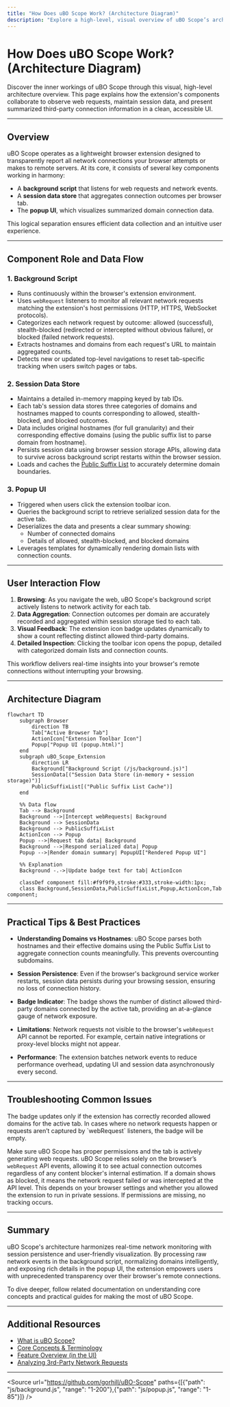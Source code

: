 ```yaml
---
title: "How Does uBO Scope Work? (Architecture Diagram)"
description: "Explore a high-level, visual overview of uBO Scope’s architecture: how the background script observes web requests, stores session data, and feeds summarized domain connection data to the popup UI. See component relationships, data flow, and extension lifecycle at a glance."
---
```


# How Does uBO Scope Work? (Architecture Diagram)

Discover the inner workings of uBO Scope through this visual, high-level architecture overview. This page explains how the extension's components collaborate to observe web requests, maintain session data, and present summarized third-party connection information in a clean, accessible UI.

---

## Overview

uBO Scope operates as a lightweight browser extension designed to transparently report all network connections your browser attempts or makes to remote servers. At its core, it consists of several key components working in harmony:

- A **background script** that listens for web requests and network events.
- A **session data store** that aggregates connection outcomes per browser tab.
- The **popup UI**, which visualizes summarized domain connection data.

This logical separation ensures efficient data collection and an intuitive user experience.

---

## Component Role and Data Flow

### 1. Background Script

- Runs continuously within the browser's extension environment.
- Uses `webRequest` listeners to monitor all relevant network requests matching the extension's host permissions (HTTP, HTTPS, WebSocket protocols).
- Categorizes each network request by outcome: allowed (successful), stealth-blocked (redirected or intercepted without obvious failure), or blocked (failed network requests).
- Extracts hostnames and domains from each request's URL to maintain aggregated counts.
- Detects new or updated top-level navigations to reset tab-specific tracking when users switch pages or tabs.

### 2. Session Data Store

- Maintains a detailed in-memory mapping keyed by tab IDs.
- Each tab's session data stores three categories of domains and hostnames mapped to counts corresponding to allowed, stealth-blocked, and blocked outcomes.
- Data includes original hostnames (for full granularity) and their corresponding effective domains (using the public suffix list to parse domain from hostname).
- Persists session data using browser session storage APIs, allowing data to survive across background script restarts within the browser session.
- Loads and caches the [Public Suffix List](https://publicsuffix.org/list/public_suffix_list.dat) to accurately determine domain boundaries.

### 3. Popup UI

- Triggered when users click the extension toolbar icon.
- Queries the background script to retrieve serialized session data for the active tab.
- Deserializes the data and presents a clear summary showing:
  - Number of connected domains
  - Details of allowed, stealth-blocked, and blocked domains
- Leverages templates for dynamically rendering domain lists with connection counts.

---

## User Interaction Flow

1. **Browsing**: As you navigate the web, uBO Scope's background script actively listens to network activity for each tab.
2. **Data Aggregation**: Connection outcomes per domain are accurately recorded and aggregated within session storage tied to each tab.
3. **Visual Feedback**: The extension icon badge updates dynamically to show a count reflecting distinct allowed third-party domains.
4. **Detailed Inspection**: Clicking the toolbar icon opens the popup, detailed with categorized domain lists and connection counts.

This workflow delivers real-time insights into your browser's remote connections without interrupting your browsing.

---

## Architecture Diagram

```mermaid
flowchart TD
    subgraph Browser
        direction TB
        Tab["Active Browser Tab"]
        ActionIcon["Extension Toolbar Icon"]
        Popup["Popup UI (popup.html)"]
    end
    subgraph uBO_Scope_Extension
        direction LR
        Background["Background Script (/js/background.js)"]
        SessionData[("Session Data Store (in-memory + session storage)")]
        PublicSuffixList[("Public Suffix List Cache")]
    end

    %% Data flow
    Tab --> Background
    Background -->|Intercept webRequests| Background
    Background --> SessionData
    Background --> PublicSuffixList
    ActionIcon --> Popup
    Popup -->|Request tab data| Background
    Background -->|Respond serialized data| Popup
    Popup -->|Render domain summary| PopupUI["Rendered Popup UI"]

    %% Explanation
    Background -.->|Update badge text for tab| ActionIcon

    classDef component fill:#f9f9f9,stroke:#333,stroke-width:1px;
    class Background,SessionData,PublicSuffixList,Popup,ActionIcon,Tab component;
```

---

## Practical Tips & Best Practices

- **Understanding Domains vs Hostnames**: uBO Scope parses both hostnames and their effective domains using the Public Suffix List to aggregate connection counts meaningfully. This prevents overcounting subdomains.

- **Session Persistence**: Even if the browser's background service worker restarts, session data persists during your browsing session, ensuring no loss of connection history.

- **Badge Indicator**: The badge shows the number of distinct allowed third-party domains connected by the active tab, providing an at-a-glance gauge of network exposure.

- **Limitations**: Network requests not visible to the browser's `webRequest` API cannot be reported. For example, certain native integrations or proxy-level blocks might not appear.

- **Performance**: The extension batches network events to reduce performance overhead, updating UI and session data asynchronously every second.

---

## Troubleshooting Common Issues

<AccordionGroup title="Troubleshooting uBO Scope Architecture">
<Accordion title="Why is the badge count sometimes empty or not updating?">
The badge updates only if the extension has correctly recorded allowed domains for the active tab. In cases where no network requests happen or requests aren’t captured by `webRequest` listeners, the badge will be empty.

Make sure uBO Scope has proper permissions and the tab is actively generating web requests.
</Accordion>
<Accordion title="What if some domains appear blocked but I use another content blocker?">
uBO Scope relies solely on the browser’s `webRequest` API events, allowing it to see actual connection outcomes regardless of any content blocker's internal estimation. If a domain shows as blocked, it means the network request failed or was intercepted at the API level.
</Accordion>
<Accordion title="Does uBO Scope track requests in incognito or private windows?">
This depends on your browser settings and whether you allowed the extension to run in private sessions. If permissions are missing, no tracking occurs.
</Accordion>
</AccordionGroup>

---

## Summary

uBO Scope's architecture harmonizes real-time network monitoring with session persistence and user-friendly visualization. By processing raw network events in the background script, normalizing domains intelligently, and exposing rich details in the popup UI, the extension empowers users with unprecedented transparency over their browser's remote connections.

To dive deeper, follow related documentation on understanding core concepts and practical guides for making the most of uBO Scope.

---

## Additional Resources

- [What is uBO Scope?](overview/product-intro-value/what-is-uboscope)
- [Core Concepts & Terminology](overview/understanding-architecture-concepts/core-concepts-terminology)
- [Feature Overview (in the UI)](overview/understanding-architecture-concepts/quick-feature-tour)
- [Analyzing 3rd-Party Network Requests](guides/using-analyzing-connections/analyzing-3rd-party-requests)

---

<Source url="https://github.com/gorhill/uBO-Scope" paths={[{"path": "js/background.js", "range": "1-200"},{"path": "js/popup.js", "range": "1-85"}]} />